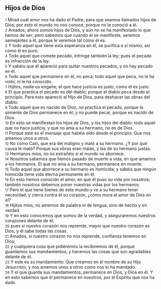 == Hijos de Dios ==

{{anchor|1}} <small>1</small> Mirad cuál amor nos ha dado el Padre, para que seamos llamados hijos de Dios; por esto el mundo no nos conoce, porque no le conoció a él.<br>
{{anchor|2}} <small>2</small> Amados, ahora somos hijos de Dios, y aún no se ha manifestado lo que hemos de ser; pero sabemos que cuando él se manifieste, seremos semejantes a él, porque le veremos tal como él es.<br>
{{anchor|3}} <small>3</small> Y todo aquel que tiene esta esperanza en él, se purifica a sí mismo, así como él es puro.<br>
{{anchor|4}} <small>4</small> Todo aquel que comete pecado, infringe también la ley; pues el pecado es infracción de la ley.<br>
{{anchor|5}} <small>5</small> Y sabéis que él apareció para quitar nuestros pecados, y no hay pecado en él.<br>
{{anchor|6}} <small>6</small> Todo aquel que permanece en él, no peca; todo aquel que peca, no le ha visto, ni le ha conocido.<br>
{{anchor|7}} <small>7</small> Hijitos, nadie os engañe; el que hace justicia es justo, como él es justo.<br>
{{anchor|8}} <small>8</small> El que practica el pecado es del diablo; porque el diablo peca desde el principio. Para esto apareció el Hijo de Dios, para deshacer las obras del diablo.<br>
{{anchor|9}} <small>9</small> Todo aquel que es nacido de Dios, no practica el pecado, porque la simiente de Dios permanece en él; y no puede pecar, porque es nacido de Dios.<br>
{{anchor|10}} <small>10</small> En esto se manifiestan los hijos de Dios, y los hijos del diablo: todo aquel que no hace justicia, y que no ama a su hermano, no es de Dios.<br>
{{anchor|11}} <small>11</small> Porque este es el mensaje que habéis oído desde el principio: Que nos amemos unos a otros.<br>
{{anchor|12}} <small>12</small> No como Caín, que era del maligno y mató a su hermano. ¿Y por qué causa le mató? Porque sus obras eran malas, y las de su hermano justas.<br>
{{anchor|13}} <small>13</small> Hermanos míos, no os extrañéis si el mundo os aborrece.<br>
{{anchor|14}} <small>14</small> Nosotros sabemos que hemos pasado de muerte a vida, en que amamos a los hermanos. El que no ama a su hermano, permanece en muerte.<br>
{{anchor|15}} <small>15</small> Todo aquel que aborrece a su hermano es homicida; y sabéis que ningún homicida tiene vida eterna permanente en él.<br>
{{anchor|16}} <small>16</small> En esto hemos conocido el amor, en que él puso su vida por nosotros; también nosotros debemos poner nuestras vidas por los hermanos.<br>
{{anchor|17}} <small>17</small> Pero el que tiene bienes de este mundo y ve a su hermano tener necesidad, y cierra contra él su corazón, ¿cómo mora el amor de Dios en él?<br>
{{anchor|18}} <small>18</small> Hijitos míos, no amemos de palabra ni de lengua, sino de hecho y en verdad.<br>
{{anchor|19}} <small>19</small> Y en esto conocemos que somos de la verdad, y aseguraremos nuestros corazones delante de él;<br>
{{anchor|20}} <small>20</small> pues si nuestro corazón nos reprende, mayor que nuestro corazón es Dios, y él sabe todas las cosas.<br>
{{anchor|21}} <small>21</small> Amados, si nuestro corazón no nos reprende, confianza tenemos en Dios;<br>
{{anchor|22}} <small>22</small> y cualquiera cosa que pidiéremos la recibiremos de él, porque guardamos sus mandamientos, y hacemos las cosas que son agradables delante de él.<br>
{{anchor|23}} <small>23</small> Y este es su mandamiento: Que creamos en el nombre de su Hijo Jesucristo, y nos amemos unos a otros como nos lo ha mandado.<br>
{{anchor|24}} <small>24</small> Y el que guarda sus mandamientos, permanece en Dios, y Dios en él. Y en esto sabemos que él permanece en nosotros, por el Espíritu que nos ha dado.<br>
